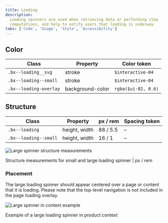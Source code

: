 ```yaml
---
title: Loading
description:
  Loading spinners are used when retrieving data or performing slow
  computations, and help to notify users that loading is underway.
tabs: ['Code', 'Usage', 'Style', 'Accessibility']
---
```


## Color

| Class                  | Property         | Color token         |
| ---------------------- | ---------------- | ------------------- |
| `.bx--loading__svg`    | stroke           | `$interactive-04`   |
| `.bx--loading--small`  | stroke           | `$interactive-04`   |
| `.bx--loading-overlay` | background-color | `rgba($ui-02, 0.6)` |

## Structure

| Class                 | Property      | px / rem | Spacing token |
| --------------------- | ------------- | -------- | ------------- |
| `.bx--loading`        | height, width | 88 / 5.5 | –             |
| `.bx--loading--small` | height, width | 16 / 1   | –             |

<div className="image--fixed">

![Large spinner structure measurements](images/loading-style-1.png)

</div>

<Caption>
  Structure measurements for small and large loading spinner | px / rem
</Caption>

### Placement

The large loading spinner should appear centered over a page or content that it
is loading. Please note that the top-level navigation is not included in the
page loading overlay.

<div className="image--fixed">

![Large spinner in context example](images/loading-style-4.png)

</div>

<Caption>Example of a large loading spinner in product context</Caption>
